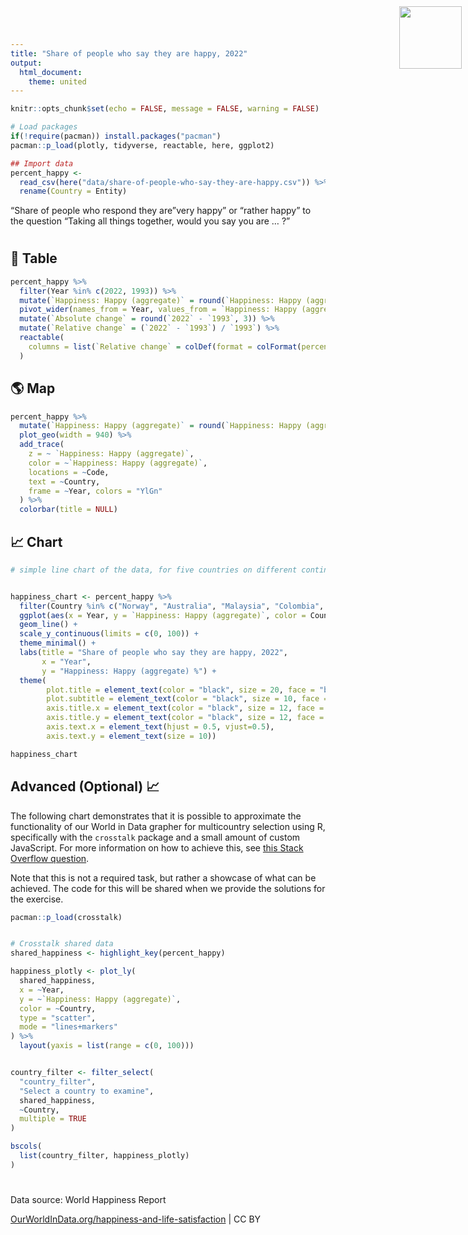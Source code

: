 ```yaml
---
title: "Share of people who say they are happy, 2022"
output: 
  html_document:
    theme: united
---
```


<img src="Our_World_in_Data_logo.png" style="width: 100px; position:absolute; top:0; right:0; padding:10px;"/>

<link href='https://fonts.googleapis.com/css?family=Playfair Display' rel='stylesheet'>

```{=html}
<style>
h1 {
    font-family: Playfair Display, Georgia, Times New Roman, "Liberation Serif", serif;
}
</style>
```
```r
knitr::opts_chunk$set(echo = FALSE, message = FALSE, warning = FALSE)

# Load packages 
if(!require(pacman)) install.packages("pacman")
pacman::p_load(plotly, tidyverse, reactable, here, ggplot2)
```

```r
## Import data
percent_happy <- 
  read_csv(here("data/share-of-people-who-say-they-are-happy.csv")) %>% 
  rename(Country = Entity)

```

"Share of people who respond they are"very happy" or "rather happy" to the question "Taking all things together, would you say you are ... ?"

#  {.tabset}

## 🔢 Table

```r

percent_happy %>% 
  filter(Year %in% c(2022, 1993)) %>% 
  mutate(`Happiness: Happy (aggregate)` = round(`Happiness: Happy (aggregate)`, 1)) %>% 
  pivot_wider(names_from = Year, values_from = `Happiness: Happy (aggregate)`, id_cols = Country) %>% 
  mutate(`Absolute change` = round(`2022` - `1993`, 3)) %>% 
  mutate(`Relative change` = (`2022` - `1993`) / `1993`) %>% 
  reactable(
    columns = list(`Relative change` = colDef(format = colFormat(percent = TRUE, digits = 1))) 
  )
```

## 🌎 Map

```r

percent_happy %>% 
  mutate(`Happiness: Happy (aggregate)` = round(`Happiness: Happy (aggregate)`, 2)) %>% 
  plot_geo(width = 940) %>% 
  add_trace(
    z = ~ `Happiness: Happy (aggregate)`,
    color = ~`Happiness: Happy (aggregate)`,
    locations = ~Code,
    text = ~Country,
    frame = ~Year, colors = "YlGn"
  ) %>% 
  colorbar(title = NULL)
```

## 📈 Chart

```r
# simple line chart of the data, for five countries on different continents (ggplot, piped into ggplotly)


happiness_chart <- percent_happy %>% 
  filter(Country %in% c("Norway", "Australia", "Malaysia", "Colombia", "Zimbabwe")) %>%
  ggplot(aes(x = Year, y = `Happiness: Happy (aggregate)`, color = Country)) +
  geom_line() +
  scale_y_continuous(limits = c(0, 100)) +
  theme_minimal() +
  labs(title = "Share of people who say they are happy, 2022",
       x = "Year",
       y = "Happiness: Happy (aggregate) %") +
  theme(
        plot.title = element_text(color = "black", size = 20, face = "bold"),
        plot.subtitle = element_text(color = "black", size = 10, face = "italic"), 
        axis.title.x = element_text(color = "black", size = 12, face = "bold"),
        axis.title.y = element_text(color = "black", size = 12, face = "bold"),
        axis.text.x = element_text(hjust = 0.5, vjust=0.5),
        axis.text.y = element_text(size = 10))

happiness_chart

```

## Advanced (Optional) 📈

The following chart demonstrates that it is possible to approximate the functionality of our World in Data grapher for multicountry selection using R, specifically with the `crosstalk` package and a small amount of custom JavaScript. For more information on how to achieve this, see [this Stack Overflow question](https://stackoverflow.com/questions/67058016/how-to-set-default-values-in-filter-select-in-crosstalk-in-r-plotly).

Note that this is not a required task, but rather a showcase of what can be achieved. The code for this will be shared when we provide the solutions for the exercise.

```r
pacman::p_load(crosstalk)


# Crosstalk shared data
shared_happiness <- highlight_key(percent_happy)

happiness_plotly <- plot_ly(
  shared_happiness, 
  x = ~Year, 
  y = ~`Happiness: Happy (aggregate)`, 
  color = ~Country, 
  type = "scatter", 
  mode = "lines+markers"
) %>%
  layout(yaxis = list(range = c(0, 100)))


country_filter <- filter_select(
  "country_filter", 
  "Select a country to examine", 
  shared_happiness, 
  ~Country, 
  multiple = TRUE
)

bscols(
  list(country_filter, happiness_plotly)
)
```

```{=html}
<script>
function filter_default() {
  var default_countries = ["Norway", "Australia", "Malaysia", "Colombia", "Zimbabwe"]; // Set default countries here
  document.getElementById("country_filter").getElementsByClassName("selectized")[0].selectize.setValue(default_countries, false);
}
window.onload = filter_default;
</script>
```
#  {.unlisted}

Data source: World Happiness Report

[OurWorldInData.org/happiness-and-life-satisfaction](https://ourworldindata.org/grapher/happiness-cantril-ladder) \| CC BY
